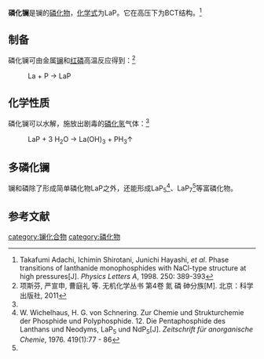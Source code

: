 {{Chembox
| Name = 磷化镧
| NameEn = Lanthanum phosphide
|CustomizedImage=[[File:La3+.svg|64px]][[File:P3-.svg|62px]]
| IUPACName = 
| IUPACNameZh =
| OtherNames = 
| Abbreviations = 
| Section1 = {{Chembox Identifiers
|   CASNo = 25275-74-5
|   CASNo_Ref = {{cascite|correct|CAS}}
|   PubChem = 
|   SMILES = 
  }}
| Section2 = {{Chembox Properties
|   Formula = LaP
|   MolarMass = 169.88
|   Appearance = 
|   Density = 5.2g·cm<sup>-3</sup>
|   MeltingPt = 
|   BoilingPt = 
|   Solubility = 
  }}
| Section3 = {{Chembox Hazards
|   MainHazards = 
|   FlashPt = 
|   Autoignition = 
  }}
| Section8 = {{Chembox Related
| OtherCpds = }}
}}
'''磷化镧'''是镧的[[磷化物|磷化物]]，[[化学式|化学式]]为LaP。它在高压下为BCT结构。<ref>Takafumi Adachi, Ichimin Shirotani, Junichi Hayashi, ''et al''. Phase transitions of lanthanide monophosphides with NaCl-type structure at high pressures[J]. ''Physics Letters A'', 1998. 250: 389-393</ref>
==制备==
磷化镧可由金属[[镧|镧]]和[[红磷|红磷]]高温反应得到：<ref name=xiang>项斯芬, 严宣申, 曹庭礼 等. 无机化学丛书 第4卷 氮 磷 砷分族[M]. 北京：科学出版社, 2011</ref>
: La + P → LaP
==化学性质==
磷化镧可以水解，施放出剧毒的[[磷化氢|磷化氢]]气体：<ref name=xiang />
: LaP + 3 H<sub>2</sub>O → La(OH)<sub>3</sub> + PH<sub>3</sub>↑
==多磷化镧==
镧和磷除了形成简单磷化物LaP之外，还能形成LaP<sub>5</sub><ref>W. Wichelhaus, H. G. von Schnering. Zur Chemie und Strukturchemie der Phosphide und Polyphosphide. 12. Die Pentaphosphide des Lanthans und Neodyms, LaP<sub>5</sub> und NdP<sub>5</sub>[J]. ''Zeitschrift für anorganische Chemie'', 1976. 419(1):77 - 86</ref>、LaP<sub>7</sub><ref name=xiang />等富磷化物。
==参考文献==
{{reflist}}

{{镧化合物}}
{{磷化物}}

[[category:镧化合物|category:镧化合物]]
[[category:磷化物|category:磷化物]]